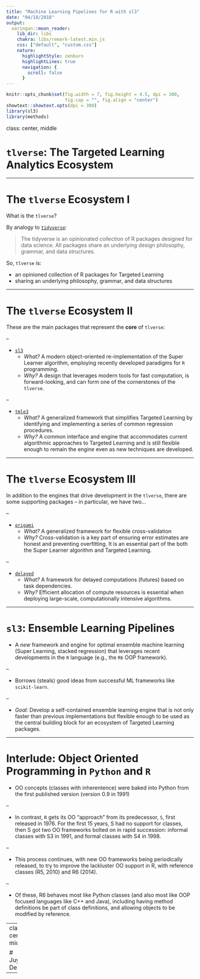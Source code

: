 ```yaml
---
title: "Machine Learning Pipelines for R with sl3"
date: "04/18/2018"
output:
  xaringan::moon_reader:
    lib_dir: libs
    chakra: libs/remark-latest.min.js
    css: ["default", "custom.css"]
    nature:
      highlightStyle: zenburn
      highlightLines: true
      navigation: {
        scroll: false
      }
---
```


```r
knitr::opts_chunk$set(fig.width = 7, fig.height = 4.5, dpi = 300,
                      fig.cap = "", fig.align = "center")
showtext::showtext.opts(dpi = 300)
library(sl3)
library(methods)
```

class: center, middle

# `tlverse`: The Targeted Learning Analytics Ecosystem

---

# The `tlverse` Ecosystem I

What is the `tlverse`?

By analogy to [`tidyverse`](https://www.tidyverse.org/):

> The tidyverse is an opinionated collection of R packages designed for data science. All packages share an underlying design philosophy, grammar, and data structures. 

So, `tlverse` is:

* an opinioned collection of R packages for Targeted Learning
* sharing an underlying philosophy, grammar, and data structures

---

# The `tlverse` Ecosystem II

These are the main packages that represent the **core** of `tlverse`:

--

* [`sl3`](https://github.com/jeremyrcoyle/sl3)
  * _What?_ A modern object-oriented re-implementation of the Super Learner
    algorithm, employing recently developed paradigms for `R` programming.
  * _Why?_ A design that leverages modern tools for fast computation, is
    forward-looking, and can form one of the cornerstones of the `tlverse`.

--

* [`tmle3`](https://github.com/jeremyrcoyle/tmle3)
  * _What?_ A generalized framework that simplifies Targeted Learning by
    identifying and implementing a series of common regression procedures.
  * _Why?_ A common interface and engine that accommodates current algorithmic
    approaches to Targeted Learning and is still flexible enough to remain the
    engine even as new techniques are developed.

---

# The `tlverse` Ecosystem III

In addition to the engines that drive development in the `tlverse`, there are
some supporting packages -- in particular, we have two...

--

* [`origami`](https://github.com/jeremyrcoyle/origami)
  * _What?_ A generalized framework for flexible cross-validation
  * _Why?_ Cross-validation is a key part of ensuring error estimates are honest
    and preventing overfitting. It is an essential part of the both the Super
    Learner algorithm and Targeted Learning.

--

* [`delayed`](https://github.com/jeremyrcoyle/delayed)
  * _What?_ A framework for delayed computations (futures) based on task
    dependencies.
  * _Why?_ Efficient allocation of compute resources is essential when deploying
    large-scale, computationally intensive algorithms.

---

# `sl3`: Ensemble Learning Pipelines

* A _new_ framework and engine for optimal ensemble machine learning (Super
  Learning, stacked regression) that leverages recent developments in the `R`
  language (e.g., the `R6` OOP framework).

--

* Borrows (steals) good ideas from successful ML frameworks like `scikit-learn`.

--

* _Goal:_ Develop a self-contained ensemble learning engine that is not only
  faster than previous implementations but flexible enough to be used as the
  central building block for an ecosystem of Targeted Learning packages.

---

# Interlude: Object Oriented Programming in `Python` and `R` 

* OO concepts (classes with inherentence) were baked into Python from the first published version (version 0.9 in 1991)

--

* In contrast, `R` gets its OO "approach" from its predecessor, `S`, first released in 1976. For the first 15 years, S had no support for classes, then S got two OO frameworks bolted on in rapid succession: informal classes with S3 in 1991, and formal classes with S4 in 1998.

--

* This process continues, with new OO frameworks being periodically released, to try to improve the lackluster OO support in R, with reference classes (R5, 2010) and R6 (2014).

--

* Of these, R6 behaves most like Python classes (and also most like OOP focused languages like C++ and Java), including having method definitions be part of class definitions, and allowing objects to be modified by reference.

---
class: center, middle

# Juypter Demo

---

